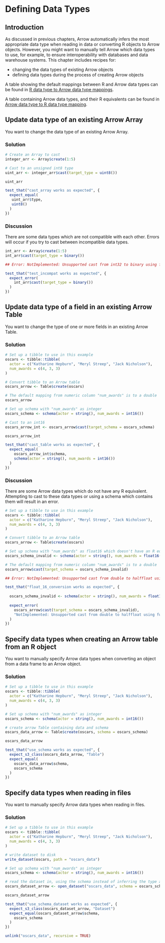 # Defining Data Types

## Introduction

As discussed in previous chapters, Arrow automatically infers the most 
appropriate data type when reading in data or converting R objects to Arrow 
objects.  However, you might want to manually tell Arrow which data types to 
use, for example, to ensure interoperability with databases and data warehouse 
systems.  This chapter includes recipes for:

* changing the data types of existing Arrow objects
* defining data types during the process of creating Arrow objects

A table showing the default mappings between R and Arrow data types can be found 
in [R data type to Arrow data type mappings](https://arrow.apache.org/docs/r/articles/arrow.html#r-to-arrow).

A table containing Arrow data types, and their R equivalents can be found in 
[Arrow data type to R data type mapping](https://arrow.apache.org/docs/r/articles/arrow.html#arrow-to-r).

## Update data type of an existing Arrow Array

You want to change the data type of an existing Arrow Array.

### Solution

```r
# Create an Array to cast
integer_arr <- Array$create(1:5)

# Cast to an unsigned int8 type
uint_arr <- integer_arr$cast(target_type = uint8())

uint_arr
```

```r
test_that("cast_array works as expected", {
  expect_equal(
   uint_arr$type,
   uint8()
  )
})
```

### Discussion

There are some data types which are not compatible with each other. Errors will 
occur if you try to cast between incompatible data types.

```r
int_arr <- Array$create(1:5)
int_arr$cast(target_type = binary())
```

```r
## Error: NotImplemented: Unsupported cast from int32 to binary using function cast_binary
```

```r
test_that("test_incompat works as expected", {
  expect_error(
    int_arr$cast(target_type = binary())
  )
})
```

## Update data type of a field in an existing Arrow Table

You want to change the type of one or more fields in an existing Arrow Table.

### Solution

```r
# Set up a tibble to use in this example
oscars <- tibble::tibble(
  actor = c("Katharine Hepburn", "Meryl Streep", "Jack Nicholson"),
  num_awards = c(4, 3, 3)
)

# Convert tibble to an Arrow table
oscars_arrow <- Table$create(oscars)

# The default mapping from numeric column "num_awards" is to a double
oscars_arrow

# Set up schema with "num_awards" as integer
oscars_schema <- schema(actor = string(), num_awards = int16())

# Cast to an int16
oscars_arrow_int <- oscars_arrow$cast(target_schema = oscars_schema)

oscars_arrow_int
```

```r
test_that("cast_table works as expected", {
  expect_equal(
    oscars_arrow_int$schema,
    schema(actor = string(), num_awards = int16())
  )
})
```

### Discussion {#no-compat-type}

There are some Arrow data types which do not have any R equivalent.  Attempting 
to cast to these data types or using a schema which contains them will result in
an error.

```r
# Set up a tibble to use in this example
oscars <- tibble::tibble(
  actor = c("Katharine Hepburn", "Meryl Streep", "Jack Nicholson"),
  num_awards = c(4, 3, 3)
)

# Convert tibble to an Arrow table
oscars_arrow <- Table$create(oscars)

# Set up schema with "num_awards" as float16 which doesn't have an R equivalent
oscars_schema_invalid <- schema(actor = string(), num_awards = float16())

# The default mapping from numeric column "num_awards" is to a double
oscars_arrow$cast(target_schema = oscars_schema_invalid)
```

```r
## Error: NotImplemented: Unsupported cast from double to halffloat using function cast_half_float
```

```r
test_that("float_16_conversion works as expected", {
  
  oscars_schema_invalid <- schema(actor = string(), num_awards = float16())
  
  expect_error(
    oscars_arrow$cast(target_schema = oscars_schema_invalid),
    "NotImplemented: Unsupported cast from double to halffloat using function cast_half_float"
  )
})
```

## Specify data types when creating an Arrow table from an R object

You want to manually specify Arrow data types when converting an object from a 
data frame to an Arrow object.

### Solution

```r
# Set up a tibble to use in this example
oscars <- tibble::tibble(
  actor = c("Katharine Hepburn", "Meryl Streep", "Jack Nicholson"),
  num_awards = c(4, 3, 3)
)

# Set up schema with "num_awards" as integer
oscars_schema <- schema(actor = string(), num_awards = int16())

# create arrow Table containing data and schema
oscars_data_arrow <- Table$create(oscars, schema = oscars_schema)

oscars_data_arrow
```
```r
test_that("use_schema works as expected", {
  expect_s3_class(oscars_data_arrow, "Table")
  expect_equal(
    oscars_data_arrow$schema,
    oscars_schema
  )
})
```

## Specify data types when reading in files

You want to manually specify Arrow data types when reading in files.

### Solution

```r
# Set up a tibble to use in this example
oscars <- tibble::tibble(
  actor = c("Katharine Hepburn", "Meryl Streep", "Jack Nicholson"),
  num_awards = c(4, 3, 3)
)

# write dataset to disk
write_dataset(oscars, path = "oscars_data")

# Set up schema with "num_awards" as integer
oscars_schema <- schema(actor = string(), num_awards = int16())

# read the dataset in, using the schema instead of inferring the type automatically
oscars_dataset_arrow <- open_dataset("oscars_data", schema = oscars_schema)

oscars_dataset_arrow
```
```r
test_that("use_schema_dataset works as expected", {
  expect_s3_class(oscars_dataset_arrow, "Dataset")
  expect_equal(oscars_dataset_arrow$schema,
    oscars_schema
  )
})
```
```r
unlink("oscars_data", recursive = TRUE)
```

